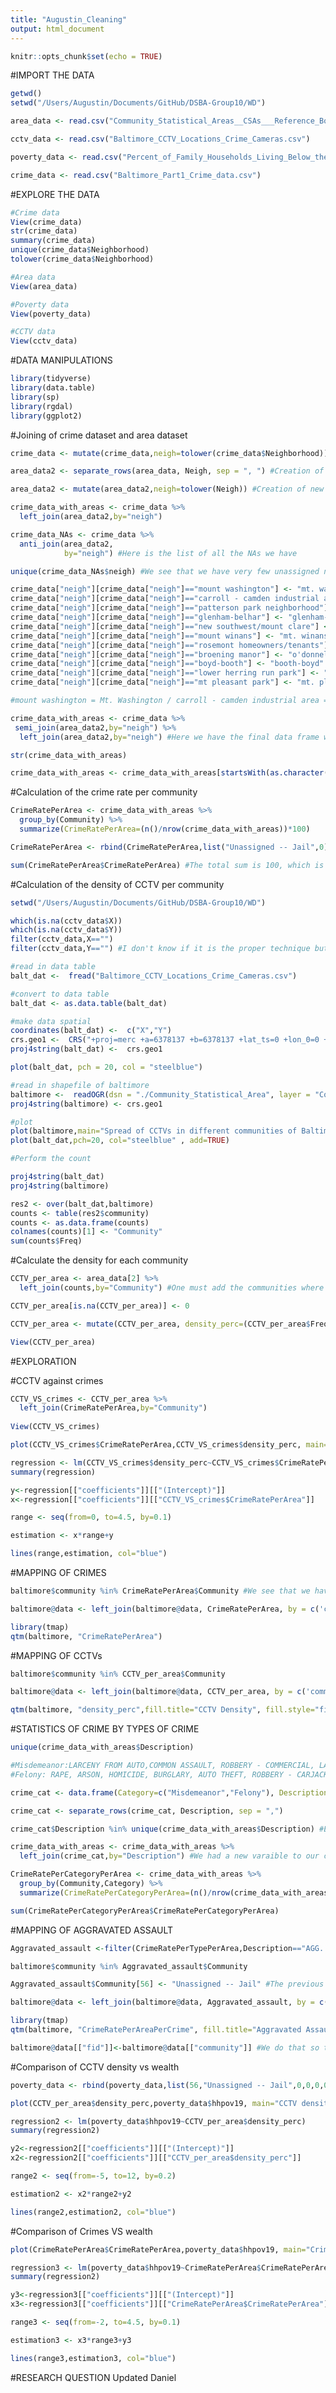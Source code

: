 ```yaml
---
title: "Augustin_Cleaning"
output: html_document
---
```


```r
knitr::opts_chunk$set(echo = TRUE)
```


#IMPORT THE DATA

```r
getwd()
setwd("/Users/Augustin/Documents/GitHub/DSBA-Group10/WD")

area_data <- read.csv("Community_Statistical_Areas__CSAs___Reference_Boundaries.csv")

cctv_data <- read.csv("Baltimore_CCTV_Locations_Crime_Cameras.csv")

poverty_data <- read.csv("Percent_of_Family_Households_Living_Below_the_Poverty_Line.csv")

crime_data <- read.csv("Baltimore_Part1_Crime_data.csv")

```

#EXPLORE THE DATA

```r
#Crime data
View(crime_data)
str(crime_data)
summary(crime_data)
unique(crime_data$Neighborhood)
tolower(crime_data$Neighborhood)

#Area data
View(area_data)

#Poverty data
View(poverty_data)

#CCTV data
View(cctv_data)
```


#DATA MANIPULATIONS


```r
library(tidyverse)
library(data.table)
library(sp)
library(rgdal)
library(ggplot2)
```

#Joining of crime dataset and area dataset

```r

crime_data <- mutate(crime_data,neigh=tolower(crime_data$Neighborhood)) #Creation of new column with lower case letters

area_data2 <- separate_rows(area_data, Neigh, sep = ", ") #Creation of a new dataset with eigh neighbourhood being assigned to an area

area_data2 <- mutate(area_data2,neigh=tolower(Neigh)) #Creation of new column with lower case letters

crime_data_with_areas <- crime_data %>% 
  left_join(area_data2,by="neigh")

crime_data_NAs <- crime_data %>% 
  anti_join(area_data2,
            by="neigh") #Here is the list of all the NAs we have

unique(crime_data_NAs$neigh) #We see that we have very few unassigned names, we can change this by hand.

crime_data["neigh"][crime_data["neigh"]=="mount washington"] <- "mt. washington"
crime_data["neigh"][crime_data["neigh"]=="carroll - camden industrial area"] <- "caroll-camden industrial area"
crime_data["neigh"][crime_data["neigh"]=="patterson park neighborhood"] <- "patterson park"
crime_data["neigh"][crime_data["neigh"]=="glenham-belhar"] <- "glenham-belford"
crime_data["neigh"][crime_data["neigh"]=="new southwest/mount clare"] <- "hollins market"
crime_data["neigh"][crime_data["neigh"]=="mount winans"] <- "mt. winans"
crime_data["neigh"][crime_data["neigh"]=="rosemont homeowners/tenants"] <- "rosemont"
crime_data["neigh"][crime_data["neigh"]=="broening manor"] <- "o'donnell heights"
crime_data["neigh"][crime_data["neigh"]=="boyd-booth"] <- "booth-boyd"
crime_data["neigh"][crime_data["neigh"]=="lower herring run park"] <- "herring run park"
crime_data["neigh"][crime_data["neigh"]=="mt pleasant park"] <- "mt. pleasant park"

#mount washington = Mt. Washington / carroll - camden industrial area = Caroll-Camden Industrial Area / patterson park neighborhood = Patterson Park / glenham-belhar = Glenham-Belford / new southwest/mount clare = Hollins Market / mount winans = Mt. Winans / rosemont homeowners/tenants = Rosemont / broening manor = O'Donnell Heights / boyd-booth = Booth-boyd / lower herring run park = Herring Run Park / mt pleasant park = Mt. Pleasant Park / We got rid of the 764 remaining observations which had no information about neighbourhood

crime_data_with_areas <- crime_data %>% 
 semi_join(area_data2,by="neigh") %>% 
  left_join(area_data2,by="neigh") #Here we have the final data frame with the community for each crime

str(crime_data_with_areas)

crime_data_with_areas <- crime_data_with_areas[startsWith(as.character(crime_data_with_areas$CrimeDateTime),"20"),] #We have 24 observations that dates back to before the year 2000 and 24 observation with no date


```


#Calculation of the crime rate per community

```r
CrimeRatePerArea <- crime_data_with_areas %>% 
  group_by(Community) %>%
  summarize(CrimeRatePerArea=(n()/nrow(crime_data_with_areas))*100)

CrimeRatePerArea <- rbind(CrimeRatePerArea,list("Unassigned -- Jail",0))

sum(CrimeRatePerArea$CrimeRatePerArea) #The total sum is 100, which is what we expect
```

#Calculation of the density of CCTV per community

```r
setwd("/Users/Augustin/Documents/GitHub/DSBA-Group10/WD")

which(is.na(cctv_data$X))
which(is.na(cctv_data$Y))
filter(cctv_data,X=="")
filter(cctv_data,Y=="") #I don't know if it is the proper technique but by doing so I ensure that we have no NAs neihter empty values and so that our dataset is tidy

#read in data table
balt_dat <-  fread("Baltimore_CCTV_Locations_Crime_Cameras.csv")

#convert to data table
balt_dat <- as.data.table(balt_dat)

#make data spatial
coordinates(balt_dat) <-  c("X","Y")
crs.geo1 <-  CRS("+proj=merc +a=6378137 +b=6378137 +lat_ts=0 +lon_0=0 +x_0=0 +y_0=0 +k=1 +units=m +nadgrids=@null +wktext +no_defs +type=crs")
proj4string(balt_dat) <-  crs.geo1  

plot(balt_dat, pch = 20, col = "steelblue")

#read in shapefile of baltimore
baltimore <-  readOGR(dsn = "./Community_Statistical_Area", layer = "Community_Statistical_Area") #name of file and object
proj4string(baltimore) <- crs.geo1

#plot
plot(baltimore,main="Spread of CCTVs in different communities of Baltimore")
plot(balt_dat,pch=20, col="steelblue" , add=TRUE)

#Perform the count

proj4string(balt_dat)
proj4string(baltimore)

res2 <- over(balt_dat,baltimore)
counts <- table(res2$community)
counts <- as.data.frame(counts)
colnames(counts)[1] <- "Community"
sum(counts$Freq)
```

#Calculate the density for each community

```r

CCTV_per_area <- area_data[2] %>% 
  left_join(counts,by="Community") #One must add the communities where there are no counts i.e no CCTV

CCTV_per_area[is.na(CCTV_per_area)] <- 0

CCTV_per_area <- mutate(CCTV_per_area, density_perc=(CCTV_per_area$Freq/(sum(CCTV_per_area$Freq)))*100)

View(CCTV_per_area)
```

#EXPLORATION

#CCTV against crimes

```r
CCTV_VS_crimes <- CCTV_per_area %>% 
  left_join(CrimeRatePerArea,by="Community")
  
View(CCTV_VS_crimes)

plot(CCTV_VS_crimes$CrimeRatePerArea,CCTV_VS_crimes$density_perc, main="Crime Rate per Community VS CCTV Density per Community",xlab="CrimeRatePerCommunity",ylab="CCTVDensityPerCommunity")

regression <- lm(CCTV_VS_crimes$density_perc~CCTV_VS_crimes$CrimeRatePerArea)
summary(regression)

y<-regression[["coefficients"]][["(Intercept)"]]
x<-regression[["coefficients"]][["CCTV_VS_crimes$CrimeRatePerArea"]]

range <- seq(from=0, to=4.5, by=0.1)

estimation <- x*range+y

lines(range,estimation, col="blue")
```

#MAPPING OF CRIMES

```r
baltimore$community %in% CrimeRatePerArea$Community #We see that we have a perfect match

baltimore@data <- left_join(baltimore@data, CrimeRatePerArea, by = c('community' = 'Community'))

library(tmap)
qtm(baltimore, "CrimeRatePerArea")
```

#MAPPING OF CCTVs

```r
baltimore$community %in% CCTV_per_area$Community

baltimore@data <- left_join(baltimore@data, CCTV_per_area, by = c('community' = 'Community'))

qtm(baltimore, "density_perc",fill.title="CCTV Density", fill.style="fixed", fill.breaks=c(0,1,2,3,4,5,6,7,8,9,10,11))

```

#STATISTICS OF CRIME BY TYPES OF CRIME

```r
unique(crime_data_with_areas$Description)

#Misdemeanor:LARCENY FROM AUTO,COMMON ASSAULT, ROBBERY - COMMERCIAL, LARCENY
#Felony: RAPE, ARSON, HOMICIDE, BURGLARY, AUTO THEFT, ROBBERY - CARJACKING, AGG. ASSAULT, ROBBERY - STREET, ROBBERY - RESIDENCE, SHOOTING

crime_cat <- data.frame(Category=c("Misdemeanor","Felony"), Description=c(c("LARCENY FROM AUTO,COMMON ASSAULT,ROBBERY - COMMERCIAL,LARCENY"),c("RAPE,ARSON,HOMICIDE,BURGLARY,AUTO THEFT,ROBBERY - CARJACKING,AGG. ASSAULT,ROBBERY - STREET,ROBBERY - RESIDENCE,SHOOTING")))

crime_cat <- separate_rows(crime_cat, Description, sep = ",")

crime_cat$Description %in% unique(crime_data_with_areas$Description) #Ensure we have a perfect match

crime_data_with_areas <- crime_data_with_areas %>% 
  left_join(crime_cat,by="Description") #We had a new varaible to our crime dataset

CrimeRatePerCategoryPerArea <- crime_data_with_areas %>% 
  group_by(Community,Category) %>%
  summarize(CrimeRatePerCategoryPerArea=(n()/nrow(crime_data_with_areas))*100)

sum(CrimeRatePerCategoryPerArea$CrimeRatePerCategoryPerArea)


```

#MAPPING OF AGGRAVATED ASSAULT

```r
Aggravated_assault <-filter(CrimeRatePerTypePerArea,Description=="AGG. ASSAULT")

baltimore$community %in% Aggravated_assault$Community

Aggravated_assault$Community[56] <- "Unassigned -- Jail" #The previous line of code allowed to check whether we had a perfect match, so it is not the case, we assign a new value to the only outlier

baltimore@data <- left_join(baltimore@data, Aggravated_assault, by = c('community' = 'Community'))

library(tmap)
qtm(baltimore, "CrimeRatePerAreaPerCrime", fill.title="Aggravated Assault")

baltimore@data[["fid"]]<-baltimore@data[["community"]] #We do that so that we see the name of the Community when using an interactive map
```

#Comparison of CCTV density vs wealth

```r

poverty_data <- rbind(poverty_data,list(56,"Unassigned -- Jail",0,0,0,0,0,0,0))

plot(CCTV_per_area$density_perc,poverty_data$hhpov19, main="CCTV density VS poverty rate",xlab="CCTV Density",ylab="Poverty rate")

regression2 <- lm(poverty_data$hhpov19~CCTV_per_area$density_perc)
summary(regression2)

y2<-regression2[["coefficients"]][["(Intercept)"]]
x2<-regression2[["coefficients"]][["CCTV_per_area$density_perc"]]

range2 <- seq(from=-5, to=12, by=0.2)

estimation2 <- x2*range2+y2

lines(range2,estimation2, col="blue")
```

#Comparison of Crimes VS wealth
```r

plot(CrimeRatePerArea$CrimeRatePerArea,poverty_data$hhpov19, main="Crime Rate VS poverty rate",xlab="Crime rate",ylab="Poverty rate")

regression3 <- lm(poverty_data$hhpov19~CrimeRatePerArea$CrimeRatePerArea)
summary(regression2)

y3<-regression3[["coefficients"]][["(Intercept)"]]
x3<-regression3[["coefficients"]][["CrimeRatePerArea$CrimeRatePerArea"]]

range3 <- seq(from=-2, to=4.5, by=0.1)

estimation3 <- x3*range3+y3

lines(range3,estimation3, col="blue")
```

#RESEARCH QUESTION 
Updated Daniel
